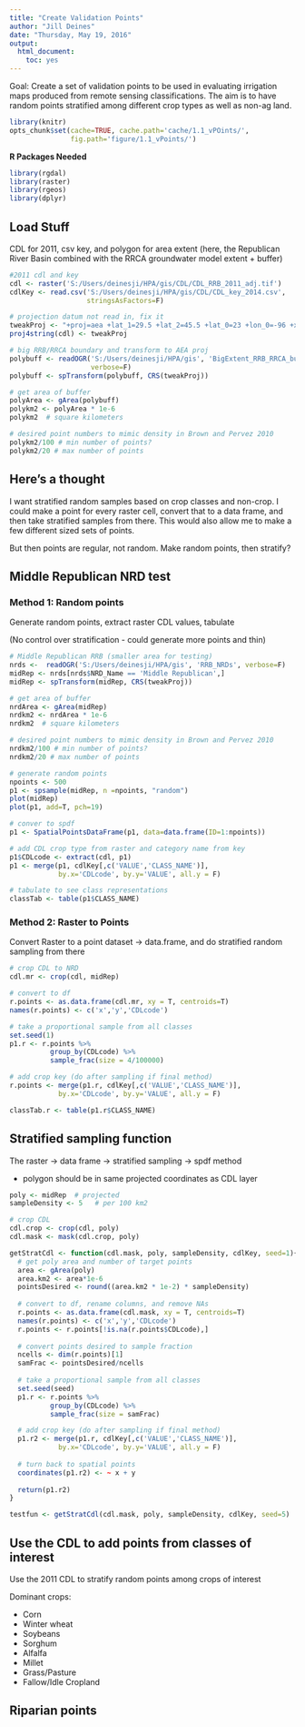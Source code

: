 ```yaml
---
title: "Create Validation Points"
author: "Jill Deines"
date: "Thursday, May 19, 2016"
output: 
  html_document:
    toc: yes
---
```


Goal: Create a set of validation points to be used in evaluating irrigation maps produced from remote sensing classifications. The aim is to have random points stratified among different crop types as well as non-ag land.

```r
library(knitr)
opts_chunk$set(cache=TRUE, cache.path='cache/1.1_vPOints/',
               fig.path='figure/1.1_vPoints/')
```

**R Packages Needed**

```r
library(rgdal)
library(raster)
library(rgeos)
library(dplyr)
```

## Load Stuff
CDL for 2011, csv key, and polygon for area extent (here, the Republican River Basin combined with the RRCA groundwater model extent + buffer)

```r
#2011 cdl and key
cdl <- raster('S:/Users/deinesji/HPA/gis/CDL/CDL_RRB_2011_adj.tif')
cdlKey <- read.csv('S:/Users/deinesji/HPA/gis/CDL/CDL_key_2014.csv', 
                   stringsAsFactors=F)

# projection datum not read in, fix it
tweakProj <- "+proj=aea +lat_1=29.5 +lat_2=45.5 +lat_0=23 +lon_0=-96 +x_0=0 +y_0=0 +ellps=GRS80 +datum=NAD83 +units=m +no_defs +towgs84=0,0,0"
proj4string(cdl) <- tweakProj

# big RRB/RRCA boundary and transform to AEA proj
polybuff <- readOGR('S:/Users/deinesji/HPA/gis', 'BigExtent_RRB_RRCA_buff', 
                    verbose=F)
polybuff <- spTransform(polybuff, CRS(tweakProj))

# get area of buffer
polyArea <- gArea(polybuff)
polykm2 <- polyArea * 1e-6
polykm2  # square kilometers

# desired point numbers to mimic density in Brown and Pervez 2010
polykm2/100 # min number of points?
polykm2/20 # max number of points
```

## Here's a thought
I want stratified random samples based on crop classes and non-crop. I could make a point for every raster cell, convert that to a data frame, and then take stratified samples from there. This would also allow me to make a few different sized sets of points.

But then points are regular, not random. Make random points, then stratify?

## Middle Republican NRD test

### Method 1: Random points
Generate random points, extract raster CDL values, tabulate

(No control over stratification - could generate more points and thin)

```r
# Middle Republican RRB (smaller area for testing)
nrds <-  readOGR('S:/Users/deinesji/HPA/gis', 'RRB_NRDs', verbose=F)
midRep <- nrds[nrds$NRD_Name == 'Middle Republican',]
midRep <- spTransform(midRep, CRS(tweakProj))

# get area of buffer
nrdArea <- gArea(midRep)
nrdkm2 <- nrdArea * 1e-6
nrdkm2  # square kilometers

# desired point numbers to mimic density in Brown and Pervez 2010
nrdkm2/100 # min number of points?
nrdkm2/20 # max number of points

# generate random points
npoints <- 500
p1 <- spsample(midRep, n =npoints, "random")
plot(midRep)
plot(p1, add=T, pch=19)

# conver to spdf
p1 <- SpatialPointsDataFrame(p1, data=data.frame(ID=1:npoints))

# add CDL crop type from raster and category name from key
p1$CDLcode <- extract(cdl, p1)
p1 <- merge(p1, cdlKey[,c('VALUE','CLASS_NAME')], 
            by.x='CDLcode', by.y='VALUE', all.y = F)

# tabulate to see class representations
classTab <- table(p1$CLASS_NAME)
```


### Method 2: Raster to Points
Convert Raster to a point dataset -> data.frame, and do stratified random sampling from there

```r
# crop CDL to NRD
cdl.mr <- crop(cdl, midRep)

# convert to df
r.points <- as.data.frame(cdl.mr, xy = T, centroids=T)
names(r.points) <- c('x','y','CDLcode')

# take a proportional sample from all classes
set.seed(1)
p1.r <- r.points %>%
          group_by(CDLcode) %>%
          sample_frac(size = 4/100000)

# add crop key (do after sampling if final method)
r.points <- merge(p1.r, cdlKey[,c('VALUE','CLASS_NAME')], 
            by.x='CDLcode', by.y='VALUE', all.y = F)

classTab.r <- table(p1.r$CLASS_NAME)
```

## Stratified sampling function
The raster -> data frame -> stratified sampling -> spdf method

* polygon should be in same projected coordinates as CDL layer

```r
poly <- midRep  # projected
sampleDensity <- 5   # per 100 km2

# crop CDL
cdl.crop <- crop(cdl, poly)
cdl.mask <- mask(cdl.crop, poly)

getStratCdl <- function(cdl.mask, poly, sampleDensity, cdlKey, seed=1){
  # get poly area and number of target points
  area <- gArea(poly) 
  area.km2 <- area*1e-6
  pointsDesired <- round((area.km2 * 1e-2) * sampleDensity)
  
  # convert to df, rename columns, and remove NAs
  r.points <- as.data.frame(cdl.mask, xy = T, centroids=T)
  names(r.points) <- c('x','y','CDLcode')
  r.points <- r.points[!is.na(r.points$CDLcode),]
   
  # convert points desired to sample fraction
  ncells <- dim(r.points)[1]
  samFrac <- pointsDesired/ncells
  
  # take a proportional sample from all classes
  set.seed(seed)                        
  p1.r <- r.points %>%
          group_by(CDLcode) %>%
          sample_frac(size = samFrac)

  # add crop key (do after sampling if final method)
  p1.r2 <- merge(p1.r, cdlKey[,c('VALUE','CLASS_NAME')], 
            by.x='CDLcode', by.y='VALUE', all.y = F)
  
  # turn back to spatial points
  coordinates(p1.r2) <- ~ x + y
  
  return(p1.r2)  
}

testfun <- getStratCdl(cdl.mask, poly, sampleDensity, cdlKey, seed=5)
```





## Use the CDL to add points from classes of interest
Use the 2011 CDL to stratify random points among crops of interest

Dominant crops:

* Corn
* Winter wheat
* Soybeans
* Sorghum
* Alfalfa
* Millet
* Grass/Pasture
* Fallow/Idle Cropland

## Riparian points
